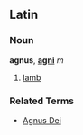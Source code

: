 ==Latin==
===Noun===
'''agnus''', '''[[agni]]''' ''m''

# [[lamb]]

===Related Terms===
*[[Agnus Dei]]